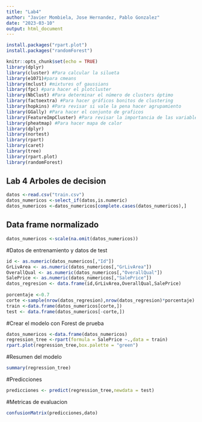 ```yaml
---
title: "Lab4"
author: "Javier Mombiela, Jose Hernandez, Pablo Gonzalez"
date: "2023-03-10"
output: html_document
---
```

```r
install.packages("rpart.plot")
install.packages("randomForest")
```


```r
knitr::opts_chunk$set(echo = TRUE)
library(dplyr)
library(cluster) #Para calcular la silueta
library(e1071)#para cmeans
library(mclust) #mixtures of gaussians
library(fpc) #para hacer el plotcluster
library(NbClust) #Para determinar el número de clusters óptimo
library(factoextra) #Para hacer gráficos bonitos de clustering
library(hopkins) #Para revisar si vale la pena hacer agrupamiento
library(GGally) #Para hacer el conjunto de graficos
library(FeatureImpCluster) #Para revisar la importancia de las variables en los grupos.
library(pheatmap) #Para hacer mapa de calor
library(dplyr)
library(nortest)
library(rpart)
library(caret)
library(tree)
library(rpart.plot)
library(randomForest)

```

## Lab 4 Arboles de decision 

```r
datos <-read.csv("train.csv")
datos_numericos <-select_if(datos,is.numeric)
datos_numericos <-datos_numericos[complete.cases(datos_numericos),]

```

## Data frame normalizado
```r
datos_numericos <-scale(na.omit(datos_numericos))
```
#Datos de entrenamiento y datos de test
```r
id <- as.numeric(datos_numericos[,"Id"])
GrLivArea <- as.numeric(datos_numericos[,"GrLivArea"])
OverallQual <- as.numeric(datos_numericos[,"OverallQual"])
SalePrice <- as.numeric(datos_numericos[,"SalePrice"])
datos_regresion <- data.frame(id,GrLivArea,OverallQual,SalePrice)
  
porcentaje <-0.7
corte <-sample(nrow(datos_regresion),nrow(datos_regresion)*porcentaje)
train <-data.frame(datos_numericos[corte,])
test <- data.frame(datos_numericos[-corte,])
```

#Crear el modelo con Forest de prueba
```r
datos_numericos <-data.frame(datos_numericos)
regression_tree <-rpart(formula = SalePrice ~.,data = train)
rpart.plot(regression_tree,box.palette = "green")
```
#Resumen del modelo
```r
summary(regression_tree)
```

#Predicciones 
```r
predicciones <- predict(regression_tree,newdata = test)
```

#Metricas de evaluacion
```r
confusionMatrix(predicciones,dato)
```






